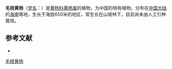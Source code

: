 {{Speciesbox
| name = 毛枝黄杨
| status = 
| status_system = 
| image =
| genus = Buxus
| species = pubiramea
| authority = Merr. et Chun
}}

'''毛枝黄杨'''（[[学名|学名]]：{{lang|la|''Buxus pubiramea''}}）是[[黄杨科|黄杨科]][[黄杨属|黄杨属]]的植物，为中国的特有植物。分布在[[中国大陆|中国大陆]]的[[海南|海南]]等地，生长于海拔650米的地区，常生长在山坡林下，目前尚未由人工引种栽培。

== 参考文献 ==
<div class="references-small">
* {{cite web| url =http://www.bioinfo.cn/db05/KmzwSpecies.php?action=view&id=2741| title =毛枝黄杨| work =《中国高等植物数据库全库》| publisher =中国科学院微生物研究所| author =昆明植物研究所| accessdate =2009-02-23| deadurl =yes| archiveurl =https://web.archive.org/web/20160305051354/http://www.bioinfo.cn/db05/KmzwSpecies.php?action=view&id=2741| archivedate =2016-03-05}}
</div>
{{Taxonbar|from=Q11127442}}

[[Category:黄杨属|毛枝黄杨]]


{{植物小作品}}